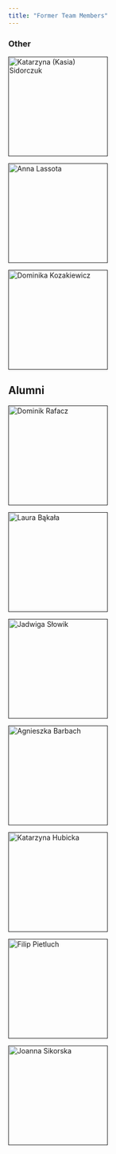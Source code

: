 ```yaml
---
title: "Former Team Members"
---
```


### Other
::: {layout-ncol=5}
[![Katarzyna (Kasia) Sidorczuk](fig/github.png "Katarzyna (Kasia) Sidorczuk"){width=200}]()

[![Anna Lassota](fig/github.png "Anna Lassota"){width=200}]()

[![Dominika Kozakiewicz](fig/github.png "Dominika Kozakiewicz"){width=200}]()
:::

## Alumni
::: {layout-ncol=5}
[![Dominik Rafacz](fig/github.png "Dominik Rafacz"){width=200}]()

[![Laura Bąkała](fig/github.png "Laura Bąkała"){width=200}]()

[![Jadwiga Słowik](fig/github.png "Jadwiga Słowik"){width=200}]()

[![Agnieszka Barbach](fig/github.png "Agnieszka Barbach"){width=200}]()

[![Katarzyna Hubicka](fig/github.png "Katarzyna Hubicka"){width=200}]()

[![Filip Pietluch](fig/github.png "Filip Pietluch"){width=200}]()

[![Joanna Sikorska](fig/github.png "Joanna Sikorska"){width=200}]()
:::
